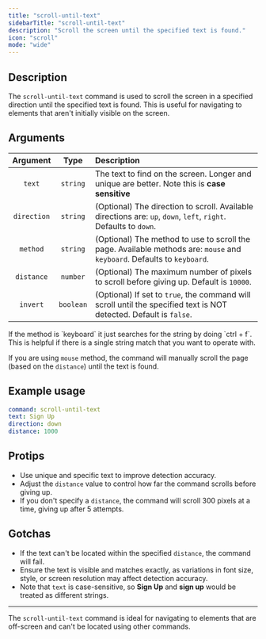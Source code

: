 ```yaml
---
title: "scroll-until-text"
sidebarTitle: "scroll-until-text"
description: "Scroll the screen until the specified text is found."
icon: "scroll"
mode: "wide"
---
```



<Replay />
<Example />

## Description

The `scroll-until-text` command is used to scroll the screen in a specified direction until the specified text is found. This is useful for navigating to elements that aren't initially visible on the screen.

## Arguments

|  Argument   |   Type    | Description                                                                                                             |
| :---------: | :-------: | :---------------------------------------------------------------------------------------------------------------------- |
|   `text`    | `string`  | The text to find on the screen. Longer and unique are better. Note this is **case sensitive**                           |
| `direction` | `string`  | (Optional) The direction to scroll. Available directions are: `up`, `down`, `left`, `right`. Defaults to `down`.        |
|  `method`   | `string`  | (Optional) The method to use to scroll the page. Available methods are: `mouse` and `keyboard`. Defaults to `keyboard`. |
| `distance`  | `number`  | (Optional) The maximum number of pixels to scroll before giving up. Default is `10000`.                                 |
|  `invert`   | `boolean` | (Optional) If set to `true`, the command will scroll until the specified text is NOT detected. Default is `false`.      |

<Note>
If the method is `keyboard` it just searches for the string by doing `ctrl + f`. 
This is helpful if there is a single string match that you want to operate with.

If you are using `mouse` method, the command will manually scroll the page (based on the `distance`) until the text is found.

</Note>

## Example usage

```yaml
command: scroll-until-text
text: Sign Up
direction: down
distance: 1000
```

## Protips

- Use unique and specific text to improve detection accuracy.
- Adjust the `distance` value to control how far the command scrolls before giving up.
- If you don't specify a `distance`, the command will scroll 300 pixels at a time, giving up after 5 attempts.

## Gotchas

- If the text can't be located within the specified `distance`, the command will fail.
- Ensure the text is visible and matches exactly, as variations in font size, style, or screen resolution may affect detection accuracy.
- Note that `text` is case-sensitive, so **Sign Up** and **sign up** would be treated as different strings.

---

The `scroll-until-text` command is ideal for navigating to elements that are off-screen and can't be located using other commands.
